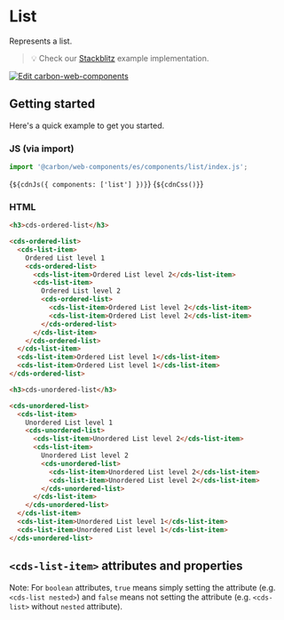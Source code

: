 
# List

Represents a list.

> 💡 Check our
> [Stackblitz](https://stackblitz.com/github/carbon-design-system/carbon-for-ibm-dotcom/tree/main/packages/web-components/examples/stackblitz/basic/components/list)
> example implementation.

[![Edit carbon-web-components](https://developer.stackblitz.com/img/open_in_stackblitz.svg)](https://stackblitz.com/github/carbon-design-system/carbon-for-ibm-dotcom/tree/main/packages/carbon-web-components/examples/stackblitz/basic/components/list)

## Getting started

Here's a quick example to get you started.

### JS (via import)

```javascript
import '@carbon/web-components/es/components/list/index.js';
```

<Markdown>{`${cdnJs({ components: ['list'] })}`}</Markdown>
<Markdown>{`${cdnCss()}`}</Markdown>

### HTML

```html
<h3>cds-ordered-list</h3>

<cds-ordered-list>
  <cds-list-item>
    Ordered List level 1
    <cds-ordered-list>
      <cds-list-item>Ordered List level 2</cds-list-item>
      <cds-list-item>
        Ordered List level 2
        <cds-ordered-list>
          <cds-list-item>Ordered List level 2</cds-list-item>
          <cds-list-item>Ordered List level 2</cds-list-item>
        </cds-ordered-list>
      </cds-list-item>
    </cds-ordered-list>
  </cds-list-item>
  <cds-list-item>Ordered List level 1</cds-list-item>
  <cds-list-item>Ordered List level 1</cds-list-item>
</cds-ordered-list>

<h3>cds-unordered-list</h3>

<cds-unordered-list>
  <cds-list-item>
    Unordered List level 1
    <cds-unordered-list>
      <cds-list-item>Unordered List level 2</cds-list-item>
      <cds-list-item>
        Unordered List level 2
        <cds-unordered-list>
          <cds-list-item>Unordered List level 2</cds-list-item>
          <cds-list-item>Unordered List level 2</cds-list-item>
        </cds-unordered-list>
      </cds-list-item>
    </cds-unordered-list>
  </cds-list-item>
  <cds-list-item>Unordered List level 1</cds-list-item>
  <cds-list-item>Unordered List level 1</cds-list-item>
</cds-unordered-list>
```

## `<cds-list-item>` attributes and properties

Note: For `boolean` attributes, `true` means simply setting the attribute (e.g.
`<cds-list nested>`) and `false` means not setting the attribute (e.g.
`<cds-list>` without `nested` attribute).

<ArgTypes of="cds-list-item" />
